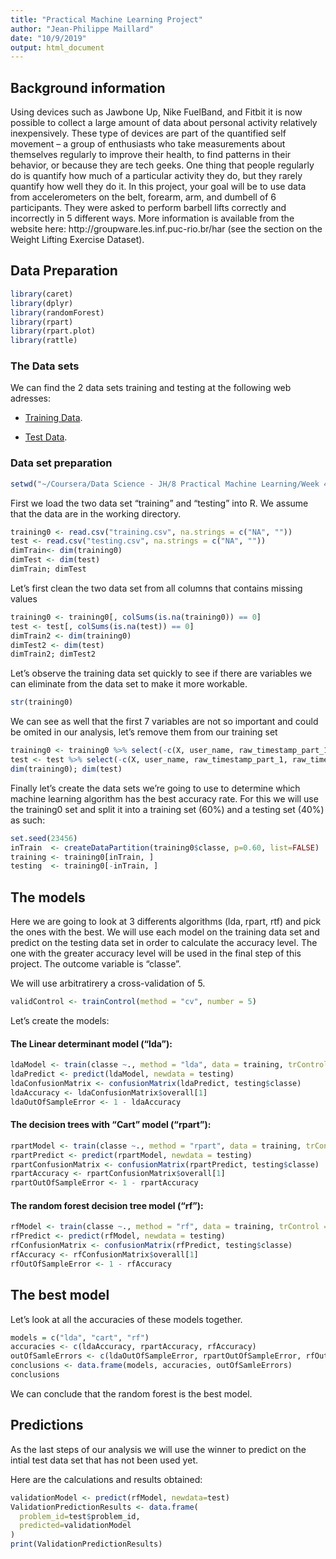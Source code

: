 ---
title: "Practical Machine Learning Project"
author: "Jean-Philippe Maillard"
date: "10/9/2019"
output: html_document
---

## Background information

Using devices such as Jawbone Up, Nike FuelBand, and Fitbit it is now possible to collect a large amount of data about personal activity relatively inexpensively. These type of devices are part of the quantified self movement – a group of enthusiasts who take measurements about themselves regularly to improve their health, to find patterns in their behavior, or because they are tech geeks. One thing that people regularly do is quantify how much of a particular activity they do, but they rarely quantify how well they do it. In this project, your goal will be to use data from accelerometers on the belt, forearm, arm, and dumbell of 6 participants. They were asked to perform barbell lifts correctly and incorrectly in 5 different ways. More information is available from the website here: http://groupware.les.inf.puc-rio.br/har (see the section on the Weight Lifting Exercise Dataset).

## Data Preparation

```{r include=FALSE, echo=FALSE}

library(caret)
library(dplyr)
library(randomForest)
library(rpart)
library(rpart.plot)
library(rattle)
```

### The Data sets

We can find the 2 data sets training and testing at the following web  adresses:

* [Training Data](https://d396qusza40orc.cloudfront.net/predmachlearn/pmltraining.csv).

* [Test Data](https://d396qusza40orc.cloudfront.net/predmachlearn/pmltesting.csv).

### Data set preparation

```{r echo=FALSE, include=FALSE}
setwd("~/Coursera/Data Science - JH/8 Practical Machine Learning/Week 4")
```

First we load the two data set "training" and "testing" into R. We assume that the data are in the working directory.

```{r}
training0 <- read.csv("training.csv", na.strings = c("NA", ""))
test <- read.csv("testing.csv", na.strings = c("NA", ""))
dimTrain<- dim(training0)
dimTest <- dim(test)
dimTrain; dimTest
```

Let's first clean the two data set from all columns that contains missing values
```{r}
training0 <- training0[, colSums(is.na(training0)) == 0]
test <- test[, colSums(is.na(test)) == 0]
dimTrain2 <- dim(training0)
dimTest2 <- dim(test)
dimTrain2; dimTest2
```

Let's observe the training data set quickly to see if there are variables we can eliminate from the data set to make it more workable.

```{r}
str(training0)
```

We can see as well that the first 7 variables are not so important and could be omited in our analysis, let's remove them from our training set

```{r}
training0 <- training0 %>% select(-c(X, user_name, raw_timestamp_part_1, raw_timestamp_part_2, cvtd_timestamp, new_window, num_window))
test <- test %>% select(-c(X, user_name, raw_timestamp_part_1, raw_timestamp_part_2, cvtd_timestamp, new_window, num_window))
dim(training0); dim(test)
```


Finally let's create the data sets we're going to use to determine which machine learning algorithm has the best accuracy rate. For this we will use the training0 set and split it into a training set (60%) and a testing set (40%) as such:

```{r}
set.seed(23456)
inTrain  <- createDataPartition(training0$classe, p=0.60, list=FALSE)
training <- training0[inTrain, ]
testing  <- training0[-inTrain, ]

```


## The models

Here we are going to look at 3 differents algorithms (lda, rpart, rtf) and pick the ones with the best. We will use each model on the training data set and predict on the testing data set in order to calculate the accuracy level. The one with the greater accuracy level will be used in the final step of this project. The outcome variable is "classe".

We will use arbitratirery a cross-validation of 5.

```{r}
validControl <- trainControl(method = "cv", number = 5)
```

Let's create the models:

#### The Linear determinant model ("lda"):

```{r}
ldaModel <- train(classe ~., method = "lda", data = training, trControl = validControl)
ldaPredict <- predict(ldaModel, newdata = testing)
ldaConfusionMatrix <- confusionMatrix(ldaPredict, testing$classe)
ldaAccuracy <- ldaConfusionMatrix$overall[1]
ldaOutOfSampleError <- 1 - ldaAccuracy
```


#### The decision trees with "Cart" model ("rpart"):

```{r}
rpartModel <- train(classe ~., method = "rpart", data = training, trControl = validControl)
rpartPredict <- predict(rpartModel, newdata = testing)
rpartConfusionMatrix <- confusionMatrix(rpartPredict, testing$classe)
rpartAccuracy <- rpartConfusionMatrix$overall[1]
rpartOutOfSampleError <- 1 - rpartAccuracy
```

#### The random forest decision tree model ("rf"):

```{r}
rfModel <- train(classe ~., method = "rf", data = training, trControl = validControl)
rfPredict <- predict(rfModel, newdata = testing)
rfConfusionMatrix <- confusionMatrix(rfPredict, testing$classe)
rfAccuracy <- rfConfusionMatrix$overall[1]
rfOutOfSampleError <- 1 - rfAccuracy

```


## The best model

Let's look at all the accuracies of these models together.
```{r}
models = c("lda", "cart", "rf")
accuracies <- c(ldaAccuracy, rpartAccuracy, rfAccuracy) 
outOfSamleErrors <- c(ldaOutOfSampleError, rpartOutOfSampleError, rfOutOfSampleError) 
conclusions <- data.frame(models, accuracies, outOfSamleErrors)
conclusions
```


We can conclude that the random forest is the best model.


## Predictions

As the last steps of our analysis we will use the winner to predict on the intial test data set that has not been used yet.

Here are the calculations and results obtained:

```{r}
validationModel <- predict(rfModel, newdata=test)
ValidationPredictionResults <- data.frame(
  problem_id=test$problem_id,
  predicted=validationModel
)
print(ValidationPredictionResults)


```



